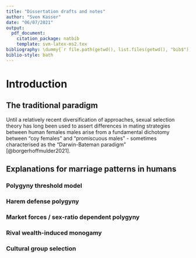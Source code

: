 ---
title: "Dissertation drafts and notes"
author: "Sven Kasser"
date: "06/07/2021"
output: 
  pdf_document:
    citation_package: natbib
    template: svm-latex-ms2.tex 
bibliography: \dummy{`r file.path(getwd(), list.files(getwd(), "bib$"))`}
biblio-style: bath
---

# Introduction

## The traditional paradigm

Until a relatively recent diversification of approaches, sexual selection theory has long been used to assert differences in mating strategies between human females males arise from a fundamental dichotomy between "coy females" and "promiscuous males" - sometimes characterised as the "Darwin-Bateman paradigm" [@borgerhoffmulder2021].

## Explanations for marriage patterns in humans

### Polygyny threshold model

### Harem defense polygyny

### Market forces / sex-ratio dependent polygyny

### Rival wealth-induced monogamy

### Cultural group selection
